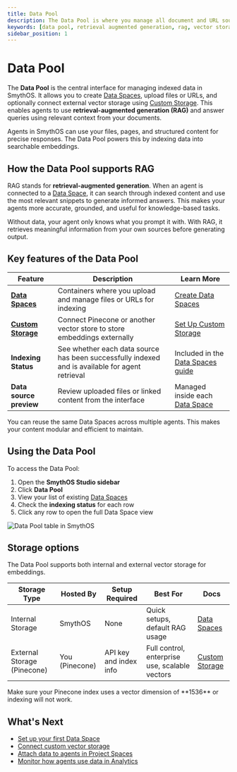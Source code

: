 ```yaml
---
title: Data Pool
description: The Data Pool is where you manage all document and URL sources used for retrieval-augmented generation (RAG) in SmythOS. Learn how to create Data Spaces and configure custom vector storage.
keywords: [data pool, retrieval augmented generation, rag, vector storage, pinecone, data spaces, custom storage, smythos indexing]
sidebar_position: 1
---
```


# Data Pool

The **Data Pool** is the central interface for managing indexed data in SmythOS. It allows you to create [Data Spaces](/docs/agent-collaboration/data-pool/data-spaces), upload files or URLs, and optionally connect external vector storage using [Custom Storage](/docs/agent-collaboration/data-pool/custom-storage). This enables agents to use **retrieval-augmented generation (RAG)** and answer queries using relevant context from your documents.

<InfoCallout title="What the Data Pool enables">
Agents in SmythOS can use your files, pages, and structured content for precise responses. The Data Pool powers this by indexing data into searchable embeddings.
</InfoCallout>

<Spacer size="md" />

## How the Data Pool supports RAG

RAG stands for **retrieval-augmented generation**. When an agent is connected to a [Data Space](/docs/agent-collaboration/data-pool/data-spaces), it can search through indexed content and use the most relevant snippets to generate informed answers. This makes your agents more accurate, grounded, and useful for knowledge-based tasks.

<SuccessCallout title="RAG gives your agent real knowledge">
Without data, your agent only knows what you prompt it with. With RAG, it retrieves meaningful information from your own sources before generating output.
</SuccessCallout>

<Spacer size="md" />

## Key features of the Data Pool

| Feature                              | Description                                                                                             | Learn More                                                                 |
|--------------------------------------|---------------------------------------------------------------------------------------------------------|-----------------------------------------------------------------------------|
| **[Data Spaces](/docs/agent-collaboration/data-pool/data-spaces)**       | Containers where you upload and manage files or URLs for indexing                                        | [Create Data Spaces](/docs/agent-collaboration/data-pool/data-spaces) |
| **[Custom Storage](/docs/agent-collaboration/data-pool/custom-storage)**             | Connect Pinecone or another vector store to store embeddings externally                                 | [Set Up Custom Storage](/docs/agent-collaboration/data-pool/custom-storage)                               |
| **Indexing Status**                  | See whether each data source has been successfully indexed and is available for agent retrieval         | Included in the [Data Spaces guide](/docs/agent-collaboration/data-pool/data-spaces#indexing-behavior) |
| **Data source preview**              | Review uploaded files or linked content from the interface                                               | Managed inside each [Data Space](/docs/agent-collaboration/data-pool/data-spaces) |

<TipCallout title="Use one Data Pool, many agents">
You can reuse the same Data Spaces across multiple agents. This makes your content modular and efficient to maintain.
</TipCallout>

<Spacer size="md" />

## Using the Data Pool

To access the Data Pool:

1. Open the **SmythOS Studio sidebar**
2. Click **Data Pool**
3. View your list of existing [Data Spaces](/docs/agent-collaboration/data-pool/data-spaces)
4. Check the **indexing status** for each row
5. Click any row to open the full Data Space view

<Image src="/docs/img/agent_collaboration/data-pool-main.jpg" alt="Data Pool table in SmythOS" caption="The Data Pool shows your content containers, index status, and linked storage at a glance." />

<Spacer size="md" />

## Storage options

The Data Pool supports both internal and external vector storage for embeddings.

| Storage Type                      | Hosted By      | Setup Required        | Best For                                       | Docs                           |
|----------------------------------|----------------|------------------------|------------------------------------------------|--------------------------------|
| Internal Storage                 | SmythOS        | None                   | Quick setups, default RAG usage                | [Data Spaces](/docs/agent-collaboration/data-pool/data-spaces) |
| External Storage (Pinecone)      | You (Pinecone) | API key and index info | Full control, enterprise use, scalable vectors | [Custom Storage](/docs/agent-collaboration/data-pool/custom-storage)         |

<WarningCallout title="Pinecone index requirement">
Make sure your Pinecone index uses a vector dimension of **1536** or indexing will not work.
</WarningCallout>

<Spacer size="md" />

## What's Next

- [Set up your first Data Space](/docs/agent-collaboration/data-pool/data-spaces)
- [Connect custom vector storage](/docs/agent-collaboration/data-pool/custom-storage)
- [Attach data to agents in Project Spaces](/docs/agent-collaboration/spaces)
- [Monitor how agents use data in Analytics](/docs/account-management/user-management)
